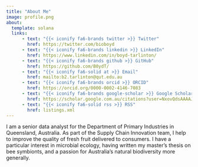 ```yaml
---
title: "About Me"
image: profile.png
about:
  template: solana
  links:
      - text: "{{< iconify fa6-brands twitter >}} Twitter"
        href: https://twitter.com/bioboyd
      - text: "{{< iconify fa6-brands linkedin >}} LinkedIn"
        href: https://www.linkedin.com/in/boyd-tarlinton/
      - text: "{{< iconify fa6-brands github >}} GitHub"
        href: https://github.com/B0ydT/
      - text: "{{< iconify fa6-solid at >}} Email"
        href: mailto:b2.tarlinton@qut.edu.au
      - text: "{{< iconify fa6-brands orcid >}} ORCID"
        href: https://orcid.org/0000-0002-4146-7083
      - text: "{{< iconify fa6-brands google-scholar >}} Google Scholar"
        href: https://scholar.google.com.au/citations?user=NxovQdsAAAAJ&hl=en
      - text: "{{< iconify fa6-solid rss >}} RSS"
        href: listings.xml
---
```


I am a senior data analyst for the Department of Primary Industries in 
Queensland, Australia. As part of the Supply Chain Innovation team, I help to 
improve the quality of fresh fruit delivered to consumers. I have a particular 
interest in microbial ecology, having written my master’s thesis on bee 
symbionts, and a passion for Australia’s natural biodiversity more generally.
